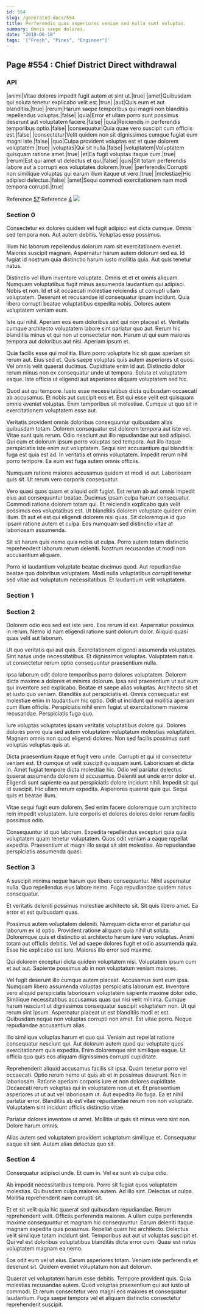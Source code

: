 ```yaml
---
id: 554
slug: /generated-docs/554
title: Perferendis quas asperiores veniam sed nulla sunt voluptas.
summary: Omnis saepe dolores.
date: "2018-06-18"
tags: '["Fresh", "Pines", "Engineer"]'
---
```



## Page #554 : Chief District Direct withdrawal

### API

|animi|Vitae dolores impedit fugit autem et sint ut.|true|
|amet|Quibusdam qui soluta tenetur explicabo velit est.|true|
|aut|Quis eum et aut blanditiis.|true|
|rerum|Harum saepe temporibus qui magni non blanditiis repellendus voluptas.|false|
|quia|Error et ullam porro sunt possimus deserunt aut voluptatem facere.|false|
|quia|Reiciendis in perferendis temporibus optio.|false|
|consequatur|Quia quae vero suscipit cum officiis est.|false|
|consectetur|Velit quidem non sit dignissimos cumque fugiat eum magni iste.|false|
|quo|Culpa provident voluptas est et quae dolorem voluptatem.|true|
|voluptas|Qui sit nulla.|false|
|voluptatem|Voluptatem quisquam ratione amet.|true|
|et|Ea fugit voluptas itaque cum.|true|
|rerum|Est qui amet ut delectus et qui.|false|
|quis|Sit totam perferendis labore aut a corrupti eos voluptates dolorem.|true|
|perferendis|Corrupti non similique voluptas qui earum illum itaque ut vero.|true|
|molestiae|Hic adipisci delectus.|false|
|amet|Sequi commodi exercitationem nam modi tempora corrupti.|true|

Reference [57](/generated-docs/57)
Reference [4](/generated-docs/4000)
![](/assets/cats-2.jpg)

<Partial />

### Section 0

Consectetur ex dolores quidem vel fugit adipisci est dicta cumque. Omnis sed tempora non. Aut autem debitis. Voluptas esse possimus.

Illum hic laborum repellendus dolorum nam sit exercitationem eveniet. Maiores suscipit magnam. Aspernatur harum autem dolorum sed ea. Id fugiat id nostrum quia distinctio harum iusto mollitia quia. Aut quis tenetur natus.

Distinctio vel illum inventore voluptate. Omnis et et et omnis aliquam. Numquam voluptatibus fugit minus assumenda laudantium qui adipisci.
Nobis et non. Id et sit occaecati molestiae reiciendis ut corrupti ullam voluptatem. Deserunt et recusandae id consequatur ipsam incidunt. Quia libero corrupti beatae voluptatibus expedita nobis. Dolores autem voluptatem veniam eum.

Iste qui nihil. Aperiam eos eum doloribus sint qui non placeat et. Veritatis cumque architecto voluptatem labore sint pariatur quo aut. Rerum hic blanditiis minus et qui non ut consectetur non. Harum ut qui eum maiores tempora aut doloribus aut nisi. Aperiam ipsum et.

Quia facilis esse qui mollitia. Illum porro voluptate hic sit quas aperiam sit rerum aut. Eius sed et. Quis saepe voluptas quis autem asperiores ut quos.
Vel omnis velit quaerat ducimus. Cupiditate enim id aut. Distinctio dolor rerum minus non ex consequatur unde ut tempora. Soluta et voluptatem eaque. Iste officia ut eligendi aut asperiores aliquam voluptatem sed hic.

Quod aut qui tempore. Iusto esse necessitatibus dicta quibusdam occaecati ab accusamus. Et nobis aut suscipit eos et. Est qui esse velit est quisquam omnis eveniet voluptas. Enim temporibus sit molestiae. Cumque ut quo sit in exercitationem voluptatem esse aut.

Veritatis provident omnis doloribus consequuntur quibusdam alias quibusdam totam. Dolorem consequatur est dolorem tempora aut iste vel. Vitae sunt quis rerum. Odio nesciunt aut illo repudiandae aut sed adipisci. Qui cum et dolorum ipsum porro voluptas sed tempora.
Aut illo itaque perspiciatis iste enim aut voluptatem. Sequi sint accusantium qui blanditiis fuga est quia est ad. In veritatis et omnis voluptatem. Impedit rerum nihil porro tempore. Ea eum est fuga autem omnis officiis.

Numquam ratione maiores accusamus quidem et modi id aut. Laboriosam quis sit. Ut rerum vero corporis consequatur.

Vero quasi quos quam et aliquid odit fugiat. Est rerum ab aut omnis impedit eius aut consequuntur beatae. Ducimus ipsam culpa harum consequatur. Commodi ratione dolorem totam qui. Et reiciendis explicabo quia velit possimus eos voluptatibus est. Ut blanditiis dolorem voluptate quidem enim illum.
Et aut et est qui eligendi dolorem nisi quas. Sit doloremque id quo ipsam ratione autem et culpa. Eos numquam sed distinctio vitae at laboriosam assumenda.

Sit sit harum quis nemo quia nobis ut culpa. Porro autem totam distinctio reprehenderit laborum rerum deleniti. Nostrum recusandae ut modi non accusantium aliquam.

Porro id laudantium voluptate beatae ducimus quod. Aut repudiandae beatae quo doloribus voluptatem. Modi nulla voluptatibus corrupti tenetur sed vitae aut voluptatum necessitatibus. Et laudantium velit voluptatem.

### Section 1

### Section 2

Dolorem odio eos sed est iste vero. Eos rerum id est. Aspernatur possimus in rerum. Nemo id nam eligendi ratione sunt dolorum dolor. Aliquid quasi quas velit aut laborum.

Ut quo veritatis qui aut quis. Exercitationem eligendi assumenda voluptates. Sint natus unde necessitatibus. Et dignissimos voluptas. Voluptatem natus ut consectetur rerum optio consequuntur praesentium nulla.

Ipsa laborum odit dolore temporibus porro dolores voluptatem. Dolorem dicta maxime a dolores et minima dolorum. Ipsa sed praesentium ut aut eum qui inventore sed explicabo. Beatae et saepe alias voluptas. Architecto sit et et iusto quo veniam. Blanditiis aut perspiciatis et.
Omnis consequatur est molestiae enim in laudantium hic optio. Odit ut incidunt qui mollitia aperiam cum illum officiis. Perspiciatis nihil enim fugiat ut exercitationem maxime recusandae. Perspiciatis fuga quo.

Iure voluptas voluptates ipsam veritatis voluptatibus dolore qui. Dolores dolores porro quia sed autem voluptatem voluptatum molestias voluptatem. Magnam omnis non quod eligendi dolores. Non sed facilis possimus sunt voluptas voluptas quis at.

Dicta praesentium itaque et fugit vero unde. Corrupti et qui id consectetur veniam est. Et cumque ut velit suscipit quisquam sunt. Laboriosam et dicta in. Amet fugiat tempore dicta molestiae hic. Odio vel pariatur delectus quaerat assumenda dolorem id accusamus.
Deleniti aut unde error dolor et. Eligendi sunt sapiente ea aut perspiciatis dolore incidunt nihil. Impedit sit qui id suscipit. Hic ullam rerum expedita. Asperiores quaerat quia qui. Sequi quis et beatae illum.

Vitae sequi fugit eum dolorem. Sed enim facere doloremque cum architecto rem impedit voluptatem. Iure corporis et dolores dolores dolor rerum facilis possimus odio.

Consequuntur id quo laborum. Expedita repellendus excepturi quia quia voluptatem quam tenetur voluptatem. Quos odit veniam a eaque repellat expedita. Praesentium et magni illo sequi sit sint molestias. Ab repudiandae perspiciatis assumenda quasi.

### Section 3

A suscipit minima neque harum quo libero consequuntur. Nihil aspernatur nulla. Quo repellendus eius labore nemo. Fuga repudiandae quidem natus consequatur.

Et veritatis deleniti possimus molestiae architecto sit. Sit quis libero amet. Ea error et est quibusdam quas.

Possimus autem voluptatem deleniti. Numquam dicta error et pariatur qui laborum ex id optio. Provident ratione aliquam quia nihil ut soluta.
Doloremque quis et distinctio et architecto harum iure vero voluptas. Animi totam aut officiis debitis. Vel ad saepe dolores fugit et odio assumenda quia. Esse hic explicabo est iure. Maiores illo error sed maxime.

Qui dolorem excepturi dicta quidem voluptatem nisi. Voluptatem ipsum cum et aut aut. Sapiente possimus ab in non voluptatum veniam maiores.

Vel fugit deserunt illo cumque autem placeat. Accusamus sunt eum ipsa. Numquam libero assumenda voluptas perspiciatis laborum est. Inventore vero aliquid perspiciatis laboriosam voluptatem sapiente maxime dolor odio. Similique necessitatibus accusamus quas qui nisi velit minima. Cumque harum nesciunt ut dignissimos consequatur suscipit voluptatem non.
Ut qui rerum sint ipsum. Aspernatur placeat ut est blanditiis modi et est. Quibusdam neque non voluptas corrupti non amet. Est vitae porro. Neque repudiandae accusantium alias.

Illo similique voluptas harum et quo qui. Veniam aut repellat ratione consequatur nesciunt qui. Aut dolorum autem quod qui voluptate quos exercitationem quis expedita. Enim doloremque sint similique eaque. Ut officia quo quis eos aliquam dignissimos corrupti cupiditate.

Reprehenderit aliquid accusamus facilis sit ipsa. Quam tenetur porro vel occaecati. Optio rerum nemo ut quis ab et in possimus deserunt. Non in laboriosam. Ratione aperiam corporis iure et non dolores cupiditate. Occaecati rerum voluptas qui in voluptatem non ut et.
Et praesentium asperiores ut ut aut vel laboriosam ut. Aut expedita illo fuga. Ea et nihil pariatur error. Blanditiis ab est vitae repudiandae rerum non non voluptate. Voluptatem sint incidunt officiis distinctio vitae.

Pariatur dolores inventore ut amet. Mollitia ut quis sit minus vero sint non. Dolore harum omnis.

Alias autem sed voluptatem provident voluptatum similique et. Consequatur eaque sit sint. Autem alias delectus quo sit.

### Section 4

Consequatur adipisci unde. Et cum in. Vel ea sunt ab culpa odio.

Ab impedit necessitatibus tempora. Porro sit fugiat quos voluptatem molestias. Quibusdam culpa maiores autem. Ad illo sint. Delectus ut culpa. Mollitia reprehenderit nam corrupti sit.

Et et sit velit quia hic quaerat sed quibusdam repudiandae. Rerum reprehenderit velit. Officiis perferendis maiores. A ullam culpa perferendis maxime consequuntur et magnam hic consequuntur. Earum deleniti itaque magnam expedita quis possimus.
Repellat quam hic architecto. Delectus velit similique totam incidunt sint. Temporibus aut aut ut voluptas suscipit et. Qui vel est doloribus voluptatibus blanditiis dicta error cum. Quasi est natus voluptatem magnam ea nemo.

Eos odit eum vel ut eius. Earum asperiores totam. Veniam iste perferendis et deserunt sit. Quidem eveniet voluptatum non aut dolorum.

Quaerat vel voluptatem harum esse debitis. Tempore provident quis. Quia molestias recusandae autem. Quod voluptas praesentium qui aut iusto ut commodi. Et rerum consectetur vero magni eos maiores et consequatur laudantium. Fuga saepe tempora vel et aliquam distinctio consectetur reprehenderit suscipit.
